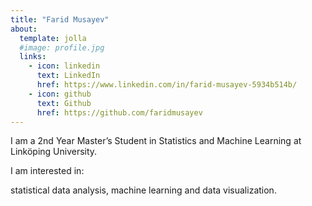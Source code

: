 ```yaml
---
title: "Farid Musayev"
about:
  template: jolla
  #image: profile.jpg
  links:
    - icon: linkedin
      text: LinkedIn
      href: https://www.linkedin.com/in/farid-musayev-5934b514b/
    - icon: github
      text: Github
      href: https://github.com/faridmusayev
---
```

I am a 2nd Year Master's Student in Statistics and Machine Learning
at Linköping University.

I am interested in:

statistical data analysis, machine learning and data visualization.
